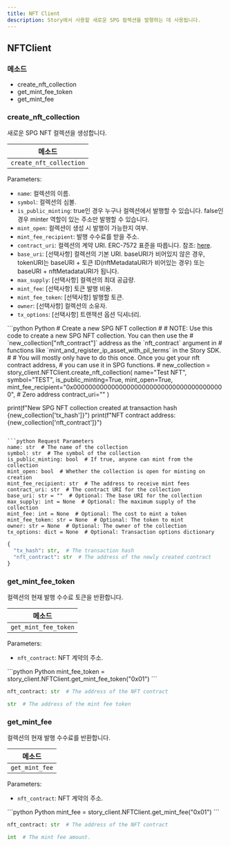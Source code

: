 ```yaml
---
title: NFT Client
description: Story에서 사용할 새로운 SPG 컬렉션을 발행하는 데 사용됩니다.
---
```


## NFTClient

### 메소드

* create\_nft\_collection
* get\_mint\_fee\_token
* get\_mint\_fee

### create\_nft\_collection

새로운 SPG NFT 컬렉션을 생성합니다.

| 메소드                     |
| ----------------------- |
| `create_nft_collection` |

Parameters:

* `name`: 컬렉션의 이름.
* `symbol`: 컬렉션의 심볼.
* `is_public_minting`: true인 경우 누구나 컬렉션에서 발행할 수 있습니다. false인 경우 minter 역할이 있는 주소만 발행할 수 있습니다.
* `mint_open`: 컬렉션이 생성 시 발행이 가능한지 여부.
* `mint_fee_recipient`: 발행 수수료를 받을 주소.
* `contract_uri`: 컬렉션의 계약 URI. ERC-7572 표준을 따릅니다. 참조: [here](https://eips.ethereum.org/EIPS/eip-7572).
* `base_uri`: \[선택사항] 컬렉션의 기본 URI. baseURI가 비어있지 않은 경우, tokenURI는 baseURI + 토큰 ID(nftMetadataURI가 비어있는 경우) 또는 baseURI + nftMetadataURI가 됩니다.
* `max_supply`: \[선택사항] 컬렉션의 최대 공급량.
* `mint_fee`: \[선택사항] 토큰 발행 비용.
* `mint_fee_token`: \[선택사항] 발행할 토큰.
* `owner`: \[선택사항] 컬렉션의 소유자.
* `tx_options`: \[선택사항] 트랜잭션 옵션 딕셔너리.

<CodeGroup>
  ```python Python
  # Create a new SPG NFT collection
  #
  # NOTE: Use this code to create a new SPG NFT collection. You can then use the
  # `new_collection["nft_contract"]` address as the `nft_contract` argument in
  # functions like `mint_and_register_ip_asset_with_pil_terms` in the Story SDK.
  #
  # You will mostly only have to do this once. Once you get your nft contract address,
  # you can use it in SPG functions.
  #
  new_collection = story_client.NFTClient.create_nft_collection(
    name="Test NFT",
    symbol="TEST",
    is_public_minting=True,
    mint_open=True,
    mint_fee_recipient="0x0000000000000000000000000000000000000000",  # Zero address
    contract_uri=""
  )

  print(f"New SPG NFT collection created at transaction hash {new_collection['tx_hash']}")
  print(f"NFT contract address: {new_collection['nft_contract']}")
  ```

  ```python Request Parameters
  name: str  # The name of the collection
  symbol: str  # The symbol of the collection
  is_public_minting: bool  # If true, anyone can mint from the collection
  mint_open: bool  # Whether the collection is open for minting on creation
  mint_fee_recipient: str  # The address to receive mint fees
  contract_uri: str  # The contract URI for the collection
  base_uri: str = ""  # Optional: The base URI for the collection
  max_supply: int = None  # Optional: The maximum supply of the collection
  mint_fee: int = None  # Optional: The cost to mint a token
  mint_fee_token: str = None  # Optional: The token to mint
  owner: str = None  # Optional: The owner of the collection
  tx_options: dict = None  # Optional: Transaction options dictionary
  ```

  ```python Response
  {
    "tx_hash": str,  # The transaction hash
    "nft_contract": str  # The address of the newly created contract
  }
  ```
</CodeGroup>

### get\_mint\_fee\_token

컬렉션의 현재 발행 수수료 토큰을 반환합니다.

| 메소드                  |
| -------------------- |
| `get_mint_fee_token` |

Parameters:

* `nft_contract`: NFT 계약의 주소.

<CodeGroup>
  ```python Python
  mint_fee_token = story_client.NFTClient.get_mint_fee_token("0x01")
  ```

  ```python Request Parameters
  nft_contract: str  # The address of the NFT contract
  ```

  ```python Response
  str  # The address of the mint fee token
  ```
</CodeGroup>

### get\_mint\_fee

컬렉션의 현재 발행 수수료를 반환합니다.

| 메소드            |
| -------------- |
| `get_mint_fee` |

Parameters:

* `nft_contract`: NFT 계약의 주소.

<CodeGroup>
  ```python Python
  mint_fee = story_client.NFTClient.get_mint_fee("0x01")
  ```

  ```python Request Parameters
  nft_contract: str  # The address of the NFT contract
  ```

  ```python Response
  int  # The mint fee amount.
  ```
</CodeGroup>
